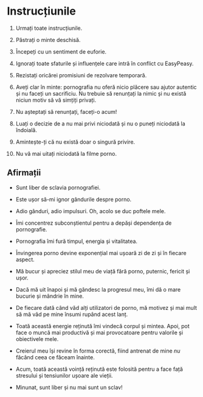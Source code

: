 # Instrucțiunile

1.  Urmați toate instrucțiunile.

2.  Păstrați o minte deschisă.

3.  Începeți cu un sentiment de euforie.

4.  Ignorați toate sfaturile și influențele care intră în conflict cu EasyPeasy.

5.  Rezistați oricărei promisiuni de rezolvare temporară.

6.  Aveți clar în minte: pornografia nu oferă nicio plăcere sau ajutor autentic și nu faceți un sacrificiu. Nu trebuie să renunțați la nimic și nu există niciun motiv să vă simțiți privați.

7.  Nu așteptați să renunțați, faceți-o acum!

8.  Luați o decizie de a nu mai privi niciodată și nu o puneți niciodată la îndoială.

9.  Amintește-ți că nu există doar o singură privire.

10. Nu vă mai uitați niciodată la filme porno.

## Afirmații

- Sunt liber de sclavia pornografiei.

- Este ușor să-mi ignor gândurile despre porno.

- Adio gânduri, adio impulsuri. Oh, acolo se duc poftele mele.

- Îmi concentrez subconștientul pentru a depăși dependența de pornografie.

- Pornografia îmi fură timpul, energia și vitalitatea.

- Învingerea porno devine exponențial mai ușoară zi de zi și în fiecare aspect.

- Mă bucur și apreciez stilul meu de viață fără porno, puternic, fericit și ușor.

- Dacă mă uit înapoi și mă gândesc la progresul meu, îmi dă o mare bucurie și mândrie în mine.

- De fiecare dată când văd alți utilizatori de porno, mă motivez și mai mult să mă văd pe mine însumi rupând acest lanț.

- Toată această energie reținută îmi vindecă corpul și mintea. Apoi, pot face o muncă mai productivă și mai provocatoare pentru valorile și obiectivele mele.

- Creierul meu își revine în forma corectă, fiind antrenat de mine *nu* făcând ceea ce făceam înainte.

- Acum, toată această voință reținută este folosită pentru a face față stresului și tensiunilor ușoare ale vieții.

- Minunat, sunt liber și nu mai sunt un sclav!

